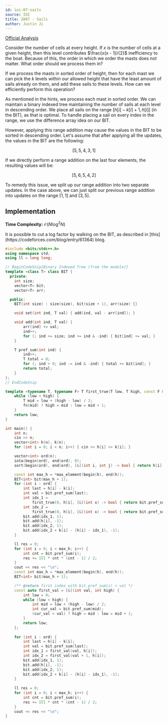 ```yaml
---
id: ioi-07-sails
source: IOI
title: 2007 - Sails
author: Justin Ji
---
```


[Official Analysis](https://dmoj.ca/problem/ioi07p3/editorial)

<Spoiler title = "Hint 1">

Consider the number of cells at every height. If $x$ is the number of cells
at a given height, then this level contributes $\frac{x(x - 1)}{2}$ inefficiency
to the boat. Because of this, the order in which we order the masts does not
matter. What order should we process them in?

</Spoiler>

<Spoiler title = "Hint 2">

If we process the masts in sorted order of height, then for each mast we can
pick the $k$ levels within our allowed height that have the least amount of
sails already on them, and add these sails to these levels. How can we
efficiently perform this operation?

</Spoiler>

<Spoiler title = "Explanation">

As mentioned in the hints, we process each mast in sorted order. We can maintain
a binary indexed tree maintaining the number of sails at each level in descending
order. We place all sails on the range $[h[i] - k[i] + 1, h[i]]$ (in the BIT),
as that is optimal. To handle placing a sail on every index in the range, we
use the difference array idea on our BIT.

However, applying this range addition may cause the values in the BIT to be
sorted in descending order. Let's assume that after applying all the updates,
the values in the BIT are the following:

$$[5, 5, 4, 3, 1]$$

If we directly perform a range addition on the last four elements, the resulting
values will be:

$$[5, 6, 5, 4, 2]$$

To remedy this issue, we split up our range addition into two separate updates.
In the case above, we can just split our previous range addition into updates
on the range $[1, 1]$ and $[3, 5]$.

## Implementation

**Time Complexity:** $\mathcal{O}(N\log^2N)$

<Info title = "Faster Solution">
It is possible to cut a log factor by walking on the BIT, as described in
[this](https://codeforces.com/blog/entry/61364) blog.
</Info>

<LanguageSection>
<CPPSection>

```cpp
#include <bits/stdc++.h>
using namespace std;
using ll = long long;

// BeginCodeSnip{Binary Indexed Tree (from the module)}
template <class T> class BIT {
  private:
	int size;
	vector<T> bit;
	vector<T> arr;

  public:
	BIT(int size) : size(size), bit(size + 1), arr(size) {}

	void set(int ind, T val) { add(ind, val - arr[ind]); }

	void add(int ind, T val) {
		arr[ind] += val;
		ind++;
		for (; ind <= size; ind += ind & -ind) { bit[ind] += val; }
	}

	T pref_sum(int ind) {
		ind++;
		T total = 0;
		for (; ind > 0; ind -= ind & -ind) { total += bit[ind]; }
		return total;
	}
};
// EndCodeSnip

template <typename T, typename F> T first_true(T low, T high, const F &fn) {
	while (low < high) {
		T mid = low + (high - low) / 2;
		fn(mid) ? high = mid : low = mid + 1;
	}
	return low;
}

int main() {
	int n;
	cin >> n;
	vector<int> h(n), k(n);
	for (int i = 0; i < n; i++) { cin >> h[i] >> k[i]; }

	vector<int> ord(n);
	iota(begin(ord), end(ord), 0);
	sort(begin(ord), end(ord), [&](int i, int j) -> bool { return h[i] < h[j]; });

	const int max_h = *max_element(begin(h), end(h));
	BIT<int> bit(max_h + 1);
	for (int i : ord) {
		int last = h[i] - k[i];
		int val = bit.pref_sum(last);
		int idx_1 =
		    first_true(0, h[i], [&](int x) -> bool { return bit.pref_sum(x) < val; });
		int idx_2 =
		    first_true(0, h[i], [&](int x) -> bool { return bit.pref_sum(x) <= val; });
		bit.add(idx_1, 1);
		bit.add(h[i], -1);
		bit.add(idx_2, 1);
		bit.add(idx_2 + k[i] - (h[i] - idx_1), -1);
	}

	ll res = 0;
	for (int i = 0; i < max_h; i++) {
		int cnt = bit.pref_sum(i);
		res += 1ll * cnt * (cnt - 1) / 2;
	}
	cout << res << "\n";
    const int max_h = *max_element(begin(h), end(h));
    BIT<int> bit(max_h + 1);

    /** @return first index with bit.pref_sum(i) < val */
    const auto first_val = [&](int val, int high) {
        int low = 0;
        while (low < high) {
            int mid = low + (high - low) / 2;
            int cur_val = bit.pref_sum(mid);
            (cur_val < val) ? high = mid : low = mid + 1;
        }
        return low;
    };
    
    for (int i : ord) {
        int last = h[i] - k[i];
        int val = bit.pref_sum(last);
        int idx_1 = first_val(val, h[i]);
        int idx_2 = first_val(val + 1, h[i]);
        bit.add(idx_1, 1);
        bit.add(h[i], -1);
        bit.add(idx_2, 1);
        bit.add(idx_2 + k[i] - (h[i] - idx_1), -1);
    }   
    
    ll res = 0;
    for (int i = 0; i < max_h; i++) {
        int cnt = bit.pref_sum(i);
        res += 1ll * cnt * (cnt - 1) / 2;
    }
    cout << res << "\n";
}
```

</CPPSection>
</LanguageSection>

</Spoiler>